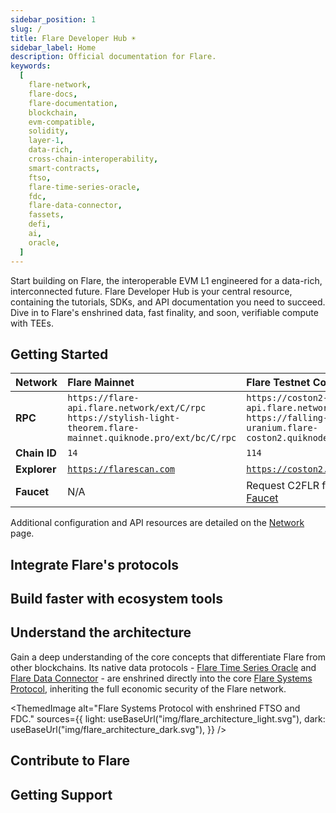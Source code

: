 ```yaml
---
sidebar_position: 1
slug: /
title: Flare Developer Hub ☀️
sidebar_label: Home
description: Official documentation for Flare.
keywords:
  [
    flare-network,
    flare-docs,
    flare-documentation,
    blockchain,
    evm-compatible,
    solidity,
    layer-1,
    data-rich,
    cross-chain-interoperability,
    smart-contracts,
    ftso,
    flare-time-series-oracle,
    fdc,
    flare-data-connector,
    fassets,
    defi,
    ai,
    oracle,
  ]
---
```



Start building on Flare, the interoperable EVM L1 engineered for a data-rich, interconnected future.
Flare Developer Hub is your central resource, containing the tutorials, SDKs, and API documentation you need to succeed.
Dive in to Flare's enshrined data, fast finality, and soon, verifiable compute with TEEs.

## Getting Started

<div className="row">
  <div className="col col--6 margin-bottom--lg">
    <DocCard
      item={{
        type: "link",
        label: "Deploy your first contract",
        href: "/network/getting-started",
        description:
          "Deploy a smart contract on Flare using only your browser.",
        docId: undefined,
      }}
    />
  </div>
  <div className="col col--6 margin-bottom--lg">
    <DocCard
      item={{
        type: "link",
        label: "Use Hardhat or Foundry with Flare",
        href: "/network/guides/hardhat-foundry-starter-kit",
        description:
          "Build and deploy using the Hardhat or Foundry Starter Kits.",
        docId: undefined,
      }}
    />
  </div>
</div>

| Network      | Flare Mainnet                                                                                                             | Flare Testnet Coston2                                                                                                         |
| :----------- | :------------------------------------------------------------------------------------------------------------------------ | :---------------------------------------------------------------------------------------------------------------------------- |
| **RPC**      | `https://flare-api.flare.network/ext/C/rpc` <br/> `https://stylish-light-theorem.flare-mainnet.quiknode.pro/ext/bc/C/rpc` | `https://coston2-api.flare.network/ext/C/rpc` <br/> `https://falling-skilled-uranium.flare-coston2.quiknode.pro/ext/bc/C/rpc` |
| **Chain ID** | `14`                                                                                                                      | `114`                                                                                                                         |
| **Explorer** | [`https://flarescan.com`](https://flarescan.com)                                                                          | [`https://coston2.testnet.flarescan.com`](https://coston2.testnet.flarescan.com)                                              |
| **Faucet**   | N/A                                                                                                                       | Request C2FLR from the [Coston2 Faucet](https://faucet.flare.network/coston2)                                                 |

Additional configuration and API resources are detailed on the [Network](/network/overview) page.

## Integrate Flare's protocols

<div className="row">
  <div className="col col--6 margin-bottom--lg">
    <DocCard
      item={{
        type: "link",
        label: "Flare Time Series Oracle (FTSOv2)",
        href: "/ftso/getting-started",
        description:
          "Easily integrate fast, secure, and decentralized price feeds.",
        docId: undefined,
      }}
    />
  </div>
  <div className="col col--6 margin-bottom--lg">
    <DocCard
      tag="Coming Soon"
      item={{
        type: "link",
        label: "Flare Data Connector (FDC)",
        href: "/fdc/getting-started",
        description:
          "Reliably access external blockchain events and real-world APIs.",
        docId: undefined,
      }}
    />
  </div>
  <div className="col col--6 margin-bottom--lg">
    <DocCard
      item={{
        type: "link",
        label: "FAssets",
        href: "/fassets/overview",
        description: "Securely explore XRPfi, BTCfi and DOGEfi.",
        docId: undefined,
      }}
    />
  </div>
  <div className="col col--6 margin-bottom--lg">
    <DocCard
      item={{
        type: "link",
        label: "🚧 Protocol Managed Wallets",
        href: "https://flare.network/news/flare-vision",
        description: "(In development) Unlock cross-chain execution with TEEs.",
        docId: undefined,
      }}
    />
  </div>
</div>

## Build faster with ecosystem tools

<div className="row">
  <div className="col col--3 margin-bottom--lg">
    <DocCard
      item={{
        type: "link",
        label: "Wallet SDKs",
        href: "/network/developer-tools#wallet-sdks",
        description: "Turnkey, Wagmi, Web3Auth, RainbowKit, Etherspot.",
        docId: undefined,
      }}
    />
  </div>
  <div className="col col--3 margin-bottom--lg">
    <DocCard
      item={{
        type: "link",
        label: "Bridges",
        href: "/network/developer-tools#bridges",
        description: "LayerZero, Stargate, zkBridge.",
        docId: undefined,
      }}
    />
  </div>
  <div className="col col--3 margin-bottom--lg">
    <DocCard
      item={{
        type: "link",
        label: "Indexers",
        href: "/network/developer-tools#indexers",
        description: "Goldsky, sqd, SubQuery.",
        docId: undefined,
      }}
    />
  </div>
  <div className="col col--3 margin-bottom--lg">
    <DocCard
      item={{
        type: "link",
        label: "OFTs",
        href: "/network/developer-tools#ofts",
        description: "USD₮0, flrETH, USDC.e, WETH, USDT.",
        docId: undefined,
      }}
    />
  </div>
</div>

## Understand the architecture

Gain a deep understanding of the core concepts that differentiate Flare from other blockchains.
Its native data protocols - [Flare Time Series Oracle](/ftso/overview) and [Flare Data Connector](/fdc/overview) - are enshrined directly into the core [Flare Systems Protocol](/network/fsp), inheriting the full economic security of the Flare network.

<ThemedImage
  alt="Flare Systems Protocol with enshrined FTSO and FDC."
  sources={{
    light: useBaseUrl("img/flare_architecture_light.svg"),
    dark: useBaseUrl("img/flare_architecture_dark.svg"),
  }}
/>

## Contribute to Flare

<div className="row">
  <div className="col col--6 margin-bottom--lg">
    <DocCard
      item={{
        type: "link",
        label: "Run an RPC Node",
        href: "/run-node#rpc-node",
        description: "Run a Flare node using docker or from source.",
        docId: undefined,
      }}
    />
  </div>
  <div className="col col--6 margin-bottom--lg">
    <DocCard
      item={{
        type: "link",
        label: "Run a Validator Node",
        href: "/run-node#validator-node",
        description: "Register your Flare node as a validator.",
        docId: undefined,
      }}
    />
  </div>
  <div className="col col--6 margin-bottom--lg">
    <DocCard
      item={{
        type: "link",
        label: "Run a Flare Entity",
        href: "/run-node#flare-entity",
        description:
          "Provide data for Flare's enshrined FTSO and FDC protocols.",
        docId: undefined,
      }}
    />
  </div>
  <div className="col col--6 margin-bottom--lg">
    <DocCard
      item={{
        type: "link",
        label: "Contribute to Flare AI Kit",
        href: "https://github.com/flare-foundation/flare-ai-kit/issues",
        description: "Build the future of Verifiable AI with TEEs on Flare.",
        docId: undefined,
      }}
    />
  </div>
</div>

## Getting Support

<div className="row">
  <div className="col col--6 margin-bottom--lg">
    <DocCard
      item={{
        type: "link",
        label: "Get technical support",
        href: "https://flare.network/resources/developer-support",
        description: "Consult with Flare experts for dedicated support.",
        docId: undefined,
      }}
    />
  </div>
  <div className="col col--6 margin-bottom--lg">
    <DocCard
      item={{
        type: "link",
        label: "Chat with the community",
        href: "https://t.me/FlareNetwork",
        description: "Join the conversation in the Flare Telegram channel.",
        docId: undefined,
      }}
    />
  </div>
</div>
